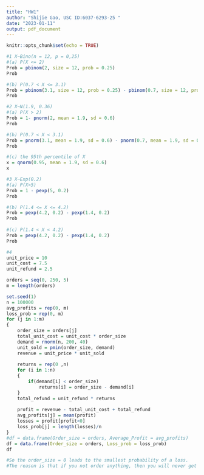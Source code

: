 ---
title: "HW1"
author: "Shijie Gao, USC ID:6037-6293-25 "
date: "2023-01-11"
output: pdf_document
---

```{r setup, include=FALSE}
knitr::opts_chunk$set(echo = TRUE)
```

```{r}
#1 X~Bino(n = 12, p = 0,25)
#(a) P(X <= 2)
Prob = pbinom(2, size = 12, prob = 0.25)
Prob

#(b) P(0.7 < X <= 3.1)
Prob = pbinom(3.1, size = 12, prob = 0.25) - pbinom(0.7, size = 12, prob = 0.25)
Prob

#2 X~N(1.9, 0.36)
#(a) P(X > 2)
Prob = 1- pnorm(2, mean = 1.9, sd = 0.6)
Prob

#(b) P(0.7 < X < 3.1)
Prob = pnorm(3.1, mean = 1.9, sd = 0.6) - pnorm(0.7, mean = 1.9, sd = 0.6)
Prob

#(c) the 95th percentile of X
x = qnorm(0.95, mean = 1.9, sd = 0.6)
x

#3 X~Exp(0.2)
#(a) P(X>5)
Prob = 1 - pexp(5, 0.2)
Prob

#(b) P(1.4 <= X <= 4.2)
Prob = pexp(4.2, 0.2) - pexp(1.4, 0.2)
Prob
 
#(c) P(1.4 < X < 4.2)
Prob = pexp(4.2, 0.2) - pexp(1.4, 0.2)
Prob

#4
unit_price = 10
unit_cost = 7.5
unit_refund = 2.5

orders = seq(0, 250, 5)
m = length(orders)

set.seed(1)
n = 100000
avg_profits = rep(0, m)
loss_prob = rep(0, m)
for (j in 1:m)
{
    order_size = orders[j]
    total_unit_cost = unit_cost * order_size  
    demand = rnorm(n, 200, 40)
    unit_sold = pmin(order_size, demand)
    revenue = unit_price * unit_sold
    
    returns = rep(0 ,n)
    for (i in 1:n)
    {
        if(demand[i] < order_size)
            returns[i] = order_size - demand[i]  
    } 
    total_refund = unit_refund * returns
    
    profit = revenue - total_unit_cost + total_refund
    avg_profits[j] = mean(profit)
    losses = profit[profit<0]
    loss_prob[j] = length(losses)/n
}  
#df = data.frame(Order_size = orders, Average_Profit = avg_profits)
df = data.frame(Order_size = orders, Loss_prob = loss_prob)
df

#So the order_size = 0 leads to the smallest probability of a loss.
#The reason is that if you not order anything, then you will never get a loss
```
